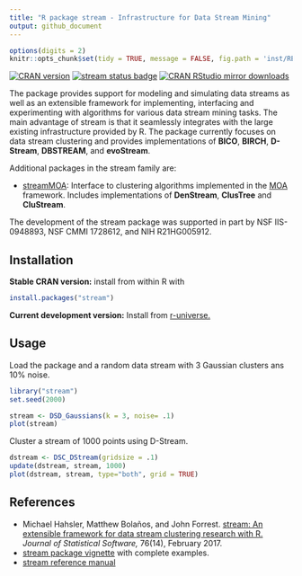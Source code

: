 ```yaml
---
title: "R package stream - Infrastructure for Data Stream Mining"
output: github_document
---
```


```r
options(digits = 2)
knitr::opts_chunk$set(tidy = TRUE, message = FALSE, fig.path = 'inst/README_files/')
```

[![CRAN version](http://www.r-pkg.org/badges/version/stream)](https://cran.r-project.org/package=stream)
[![stream status badge](https://mhahsler.r-universe.dev/badges/stream)](https://mhahsler.r-universe.dev)
[![CRAN RStudio mirror downloads](http://cranlogs.r-pkg.org/badges/stream)](https://cran.r-project.org/package=stream)

The package provides support for modeling and simulating data streams as well as an extensible framework for implementing, interfacing and
experimenting with algorithms for various data stream mining tasks. The main advantage of stream is that it seamlessly integrates with the large existing infrastructure provided by R. The package currently focuses on data stream clustering and provides
implementations of **BICO**, **BIRCH**, **D-Stream**, **DBSTREAM**, and **evoStream**.

Additional packages in the stream family are:

* [streamMOA](https://github.com/mhahsler/streamMOA): Interface to clustering
  algorithms implemented in the [MOA](https://moa.cms.waikato.ac.nz/) framework.
  Includes implementations of **DenStream**, **ClusTree** and **CluStream**.

The development of the stream package was supported in part by NSF IIS-0948893, NSF CMMI 1728612, and NIH R21HG005912.

## Installation

__Stable CRAN version:__ install from within R with

```r
install.packages("stream")
```
__Current development version:__ Install from [r-universe.](https://mhahsler.r-universe.dev/ui#package:stream)


## Usage

Load the package and a random data stream with 3 Gaussian clusters ans 10\% noise.

```r
library("stream")
set.seed(2000)

stream <- DSD_Gaussians(k = 3, noise= .1)
plot(stream)
```

Cluster a stream of 1000 points using D-Stream.

```r
dstream <- DSC_DStream(gridsize = .1)
update(dstream, stream, 1000)
plot(dstream, stream, type="both", grid = TRUE)
```


## References

* Michael Hahsler, Matthew Bolaños, and John Forrest. [stream: An extensible framework for data stream clustering research with R.](https://dx.doi.org/10.18637/jss.v076.i14) _Journal of Statistical Software,_ 76(14), February 2017.
* [stream package vignette](https://cran.r-project.org/package=stream/vignettes/stream.pdf) with complete examples.
* [stream reference manual](https://cran.r-project.org/package=stream/stream.pdf)

